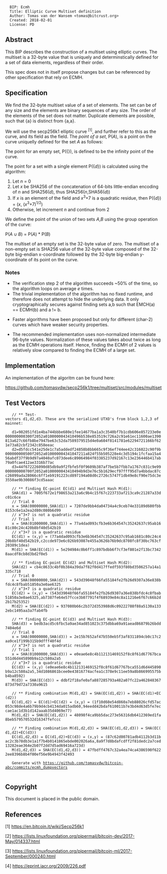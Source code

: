<pre>
  BIP: Ecmh
  Title: Elliptic Curve Multiset definition
  Author: Tomas van der Wansem <tomas@bitcrust.org>
  Created: 2018-02-01
  License: PD
</pre>

== Abstract ==

This BIP describes the construction of a multiset using elliptic curves. The multiset is a 32-byte value that is uniquely and determinstically
defined for a set of data elements, regardless of their order.

This spec does not in itself propose changes but can be referenced by other specification that rely on ECMH.

== Specification ==

We find the 32-byte multiset value of a set of elements. The set can be of any size and the elements are binary sequences of any size. The order of the elements of the set does not matter. Duplicate elements are possible, such that {a} is distinct from {a,a}.

We will use the secp256k1 elliptic curve <sup>[1]</sup>, and further refer to this as the curve, and its field as the field.  The ''point of a set'', P(''A''), is a point on the curve uniquelly defined for the set ''A'' as follows:

The point for an empty set, P({}), is defined to be the infinity point of the curve.

The point for a set with a single element P({''d''}) is calculated using the algorithm:

# Let ''n'' = 0
# Let ''x'' be SHA256 of the concatenation of 64-bits little-endian encoding of ''n'' and SHA256(''d''), thus SHA256(''n'',SHA56(''d''))
# If ''x'' is an element of the field and ''x''<sup>3</sup>+7 is a quadratic residue, then P({''d''}) = (''x'', (''x''<sup>3</sup>+7)<sup>1/2</sup>)
# Otherwise, let increment ''n'' and continue from 2

We define the point of the union of two sets ''A'',''B'' using the group operation of the curve:

P(''A'' ∪ ''B'') = P(''A'') * P(''B'')

The multiset of an empty set is the 32-byte value of zero. The multiset of a non-empty set is SHA256 value of the 32-byte value composed of the 32-byte big-endian x-coordinate followed by the 32-byte big-endian y-coordinate of its point on the curve.


=== Notes ===

* The verification step 2 of the algorithm succeeds ~50% of the time, so the algorithm loops on average ''e'' times.
* The trivial implementation of the algorithm has no fixed runtime, and therefore does not attempt to hide the underlying data. It only cryptographically secures against finding sets a,b such that EMCH(a) == ECMH(b) and a != b.

* Faster algorithms have been proposed but only for different (char-2) curves which have weaker security properties.

* The recommended implementation uses non-normalized intermediate 96-byte values. Normalization of these values takes about twice as long as the ECMH operations itself. Hence, finding the ECMH of 2 values is relatively slow compared to finding the ECMH of a large set.

== Implementation ==

An implementation of the algoritm can be found here:

https://github.com/tomasvdw/secp256k1/tree/multiset/src/modules/multiset

== Test Vectors ==
    
    
    // ** Test-vectors d1,d2,d3. These are the serialized UTXO's from block 1,2,3 of mainnet:
    
    d1=982051fd1e4ba744bbbe680e1fee14677ba1a3c3540bf7b1cdb606e857233e0e000000000300f2052a0100000043410496b538e853519c726a2c91e61ec11600ae1390813a627c66fb8be7947be63c52da7589379515d4e0a604f8141781e62294721166bf621e73a82cbf2342c858eeac
    d2=d5fdcc541e25de1c7a5addedf24858b8bb665c9f36ef744ee42c316022c90f9b000000000500f2052a010000004341047211a824f55b505228e4c3d5194c1fcfaa15a456abdf37f9b9d97a4040afc073dee6c89064984f03385237d92167c13e236446b417ab79a0fcae412ae3316b77ac
    d3=44f672226090d85db9a9f2fbfe5f0f9609b387af7be5b7fbb7a1767c831c9e99000000000700f2052a0100000043410494b9d3e76c5b1629ecf97fff95d7a4bbdac87cc26099ada28066c6ff1eb9191223cd897194a08d0c2726c5747f1db49e8cf90e75dc3e3550ae9b30086f3cd5aaac
    
    // ** finding EC-point EC(d1) and Multiset Hash M(d1):
    SHA(d1) = 7005f672e1f98653a213a6c9b4c15f67c223733af213ca9c21287a33dc01c6ce
    // Trial 0 
    x = SHA(00000000,SHA(d1)) = 7207de9bb4da04734a4c9ceb74e33189d600fbb8153c6e1a2ea2d80c080b6d99
    // x^3+7 is not a quadratic residue
    // Trial 1
    x = SHA(01000000,SHA(d1)) = 77a4dad093cfb3e6b364547c35242637c95ab1681c80c24c420b8bf40d542b19
    // x^3+7 is a quadratic residue
    EC(d1) = (x,y) = (77a4dad093cfb3e6b364547c35242637c95ab1681c80c24c420b8bf40d542b19,c2ccde973e6c026b93087e455a3626b76b9dc8708fc8f30bc763cf20389c1dea)
    M(d1) = SHA(EC(d1)) = 5e294984c0b6ff1c897bdbb6f7cf3ef801e2f13bc73428aacdf8cb8d3bd2f0e5
    
    // ** finding EC-point EC(d2) and Multiset Hash M(d2):
    SHA(d2) = cb4c8633c4bf0b384a39da7f82f0d417ffedf593f80bd3506257a14a1335c718
    // Trial 0
    x = SHA(00000000,SHA(d2)) = 543d39048f66fa55184fe2fb26d9307a36e838bfdc4c8fbab51850a3e0ae6325
    // x^3+7 is a quadratic residue
    EC(d2) = (x,y) = (543d39048f66fa55184fe2fb26d9307a36e838bfdc4c8fbab51850a3e0ae6325,ab7387fe64e57fcce3b07791f4f68939e84c8a11216e6f67c66b2d2b17b25352)
    M(d2) = SHA(EC(d2)) = 937080b66c2b372d353988d6c09222788f88a5130a1332ebc1495aa3a7fab4fb
    
    // ** finding EC-point EC(d3) and Multiset Hash M(d3):
    SHA(d3) = bedb3acd5c6fbc5a9ae34ad851023c375dbba69a91aead86879b26bdd7404e6d
    // Trial 0
    x = SHA(00000000,SHA(d3)) = 2e15b7652af47b550eb5f3af8311894cb0c17c2aa9ce1f199b315b9dfff40f4d
    // x^3+7 is not a quadratic residue
    // Trial 1
    x = SHA(01000000,SHA(d3)) = e0eae6e8c4b112131469152f8c8f61d67767bca551d6d445890b9a12c580a2a5
    // x^3+7 is a quadratic residue
    EC(d3) = (x,y) (e0eae6e8c4b112131469152f8c8f61d67767bca551d6d445890b9a12c580a2a5,34d1086861bcee0e43816774acfea1c378e9c11ee59a8b866995575bb4ba8592)
    M(d3) = SHA(EC(d3)) = ddbf2f18afe0afa887285793a482a07fc22a462848367873d79d72a7330a9615
    
    // ** Finding combination M(d1,d2) = SHA(EC(d1,d2)) = SHA(EC(d1)+EC(d2))
    EC(d1,d2) = EC(d1)+EC(d2) = (x,y) = (1f10d60e54d860a7eb88026cfd57ac053c98de4a6b79b9d4cb4134da015adb60,94eedd42bdaf610011b7e3bd4d63d5fe7eccae1ac1d3b1d142aaab35d4069e77)
    M(d1,d2) = SHA(EC(d1,d2)) = 48098f4ca9bb5dac273e56316db6412369ed1fa8beb579570532d16347fefccc
    
    // ** Finding combination M(d1,d2,d3) = SHA(EC(d1,d2,d3)) = SHA(EC(d1,d2)+EC(d3))
    EC(d1,d2,d3) = EC(d1,d2)+EC(d3) = (x,y) = (87c62d00781adb4112b3d11bac2c3b78db3e1a1f7b4b0141865ebde002026a6a,8a9f7d8bdafcdff2f81dedc2a7ced13282eae364e2b07f2dd7d5ad69416a723d)
    M(d1,d2,d3) = SHA(EC(d1,d2,d3)) = 47fbdff4767c32a4ea74ca4386590f6222ee8396b8b4f00ef56e9b4943f42493
    
    Generate with https://github.com/tomasvdw/bitcoin-abc/commits/ecmh_dumpvectors
    

==Copyright==

This document is placed in the public domain.

== References ==

[1] https://en.bitcoin.it/wiki/Secp256k1

[2] https://lists.linuxfoundation.org/pipermail/bitcoin-dev/2017-May/014337.html

[3] https://lists.linuxfoundation.org/pipermail/bitcoin-ml/2017-September/000240.html

[4] https://eprint.iacr.org/2009/226.pdf
